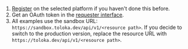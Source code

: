 1. [Register](https://toloka.ai/en/docs/guide/concepts/access) on the selected platform if you haven't done this before.
1. Get an OAuth token in the [requester interface](https://sandbox.toloka.yandex.com/requester/profile/integration).
1. All examples use the sandbox URL: `https://sandbox.toloka.dev/api/v1/<resource path>`. If you decide to switch to the production version, replace the resource URL with `https://toloka.dev/api/v1/<resource path>`.